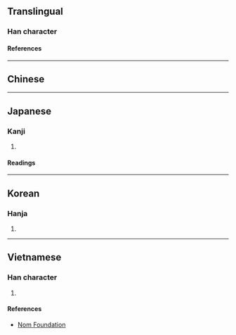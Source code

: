 {{also|怪}}
{{character info/new}}
==Translingual==

===Han character===
{{Han char|rn=61|rad=心|as=06|sn=9|four=|canj=PKLG|ids=⿰忄在}}

====References====
{{Han ref|kx=0384.310|dkj=10574|dj=0715.140|hdz=42294.100|uh=6060}}

----

==Chinese==
{{zh-see|怪|v}}

----

==Japanese==

===Kanji===
{{ja-kanji|grade=|rs=心06}}

# {{defn|lang=ja|sort=心06}}

====Readings====
{{ja-readings
|goon=け<け<くゑ
|kanon=かい<くわい
|kun=あや-し.い, あや-しむ
}}

----

==Korean==

===Hanja===
{{ko-hanja|괴}}

# {{defn|lang=ko|sort=心06}}

----

==Vietnamese==

===Han character===
{{vi-readings|rs=心06|reading=quái}}

# {{defn|lang=vi|sort=心06}}

====References====
* [http://nomfoundation.org/common/nom_details.php?codepoint=6060 Nom Foundation]